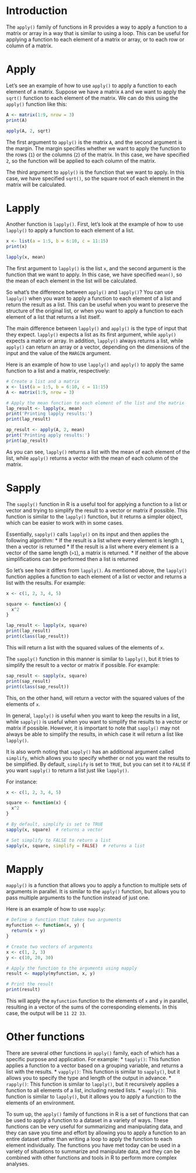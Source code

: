 # Introduction

The `apply()` family of functions in R provides a way to apply a function to a matrix or array in a way that is similar to using a loop. This can be useful for applying a function to each element of a matrix or array, or to each row or column of a matrix.

# Apply

Let's see an example of how to use `apply()` to apply a function to each element of a matrix. Suppose we have a matrix `A` and we want to apply the `sqrt()` function to each element of the matrix. We can do this using the `apply()` function like this:

```r
A <- matrix(1:9, nrow = 3)
print(A)

apply(A, 2, sqrt)
```

The first argument to `apply()` is the matrix `A`, and the second argument is the margin. The margin specifies whether we want to apply the function to the rows (`1`) or the columns (`2`) of the matrix. In this case, we have specified `2`, so the function will be applied to each column of the matrix.

The third argument to `apply()` is the function that we want to apply. In this case, we have specified `sqrt()`, so the square root of each element in the matrix will be calculated.

# Lapply

Another function is `lapply()`. First, let's look at the example of how to use `lapply()` to apply a function to each element of a list.
```r
x <- list(a = 1:5, b = 6:10, c = 11:15)
print(x)

lapply(x, mean)
```

The first argument to `lapply()` is the list `x`, and the second argument is the function that we want to apply. In this case, we have specified `mean()`, so the mean of each element in the list will be calculated.

So what's the difference between `apply()` and `lapply()`?
You can use `lapply()` when you want to apply a function to each element of a list and return the result as a list. This can be useful when you want to preserve the structure of the original list, or when you want to apply a function to each element of a list that returns a list itself.

The main difference between `lapply()` and `apply()` is the type of input that they expect. `lapply()` expects a list as its first argument, while `apply()` expects a matrix or array. In addition, `lapply()` always returns a list, while `apply()` can return an array or a vector, depending on the dimensions of the input and the value of the `MARGIN` argument.

Here is an example of how to use `lapply()` and `apply()` to apply the same function to a list and a matrix, respectively:
```r
# Create a list and a matrix
x <- list(a = 1:5, b = 6:10, c = 11:15)
A <- matrix(1:9, nrow = 3)

# Apply the mean function to each element of the list and the matrix
lap_result <- lapply(x, mean)
print('Printing lapply results:')
print(lap_result)

ap_result <- apply(A, 2, mean)
print('Printing apply results:')
print(ap_result)
```

As you can see, `lapply()` returns a list with the mean of each element of the list, while `apply()` returns a vector with the mean of each column of the matrix.

# Sapply
The `sapply()` function in R is a useful tool for applying a function to a list or vector and trying to simplify the result to a vector or matrix if possible. This function is similar to the `lapply()` function, but it returns a simpler object, which can be easier to work with in some cases.

Essentially, `sapply()` calls `lapply()` on its input and then applies the following algorithm:
* If the result is a list where every element is length `1`, then a vector is returned
* If the result is a list where every element is a vector of the same length (`>1`), a matrix is returned.
* If neither of the above simplifications can be performed then a list is returned

So let's see how it differs from `lapply()`. As mentioned above, the `lapply()` function applies a function to each element of a list or vector and returns a list with the results. For example:
```r
x <- c(1, 2, 3, 4, 5)

square <- function(x) {
  x^2
}

lap_result <- lapply(x, square)
print(lap_result)
print(class(lap_result))
```

This will return a list with the squared values of the elements of `x`. 

The `sapply()` function in this manner is similar to `lapply()`, but it tries to simplify the result to a vector or matrix if possible. For example:
```r
sap_result <- sapply(x, square)
print(sap_result)
print(class(sap_result))
```

This, on the other hand, will return a vector with the squared values of the elements of `x`. 

In general, `lapply()` is useful when you want to keep the results in a list, while `sapply()` is useful when you want to simplify the results to a vector or matrix if possible. However, it is important to note that `sapply()` may not always be able to simplify the results, in which case it will return a list like `lapply()`.

It is also worth noting that `sapply()` has an additional argument called `simplify`, which allows you to specify whether or not you want the results to be simplified. By default, `simplify` is set to `TRUE`, but you can set it to `FALSE` if you want `sapply()` to return a list just like `lapply()`.

For instance:
```r
x <- c(1, 2, 3, 4, 5)

square <- function(x) {
  x^2
}

# By default, simplify is set to TRUE
sapply(x, square)  # returns a vector

# Set simplify to FALSE to return a list
sapply(x, square, simplify = FALSE)  # returns a list
```


# Mapply

`mapply()` is a function that allows you to apply a function to multiple sets of arguments in parallel. It is similar to the `apply()` function, but allows you to pass multiple arguments to the function instead of just one.

Here is an example of how to use `mapply`:
```r
# Define a function that takes two arguments
myfunction <- function(x, y) {
  return(x + y)
}

# Create two vectors of arguments
x <- c(1, 2, 3)
y <- c(10, 20, 30)

# Apply the function to the arguments using mapply
result <- mapply(myfunction, x, y)

# Print the result
print(result)
```

This will apply the `myfunction` function to the elements of `x` and `y` in parallel, resulting in a vector of the sums of the corresponding elements. In this case, the output will be `11 22 33`.

# Other functions
There are several other functions in `apply()` family, each of which has a specific purpose and application. For example:
* `tapply()`: This function applies a function to a vector based on a grouping variable, and returns a list with the results.
* `vapply()`: This function is similar to `sapply()`, but it allows you to specify the type and length of the output in advance.
* `rapply()`: This function is similar to `lapply()`, but it recursively applies a function to all elements of a list, including nested lists.
* `eapply()`: This function is similar to `lapply()`, but it allows you to apply a function to the elements of an environment.

To sum up, the `apply()` family of functions in R is a set of functions that can be used to apply a function to a dataset in a variety of ways. These functions can be very useful for summarizing and manipulating data, and they can save you time and effort by allowing you to apply a function to an entire dataset rather than writing a loop to apply the function to each element individually. The functions you have met today can be used in a variety of situations to summarize and manipulate data, and they can be combined with other functions and tools in R to perform more complex analyses.
